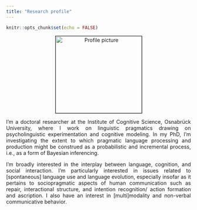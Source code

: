 ```yaml
---
title: "Research profile"
---
```


```r
knitr::opts_chunk$set(echo = FALSE)
```

<style>
body {
  text-align: justify
}

h1 {
  text-align: center;
}

.aligncenter {
    text-align: center
}
</style>

<p class="aligncenter"><img src="images/profile.jpeg" alt="Profile picture" align="middle" style="width:235px;height:210px;border:1px solid black;"></p>

I'm a doctoral researcher at the Institute of Cognitive Science, Osnabrück University, where I work on linguistic pragmatics drawing on psycholinguistic experimentation and cognitive modeling. In my PhD, I'm investigating the extent to which pragmatic language processing and production might be construed as a probabilistic and incremental process, i.e., as a form of Bayesian inferencing.

I’m broadly interested in the interplay between language, cognition, and social interaction. I'm particularly interested in issues related to [spontaneous] language use and language evolution, especially insofar as it pertains to sociopragmatic aspects of human communication such as repair, interactional structure, and intention recognition/ action formation and ascription. I also have an interest in [multi]modality and non-verbal communicative behavior.